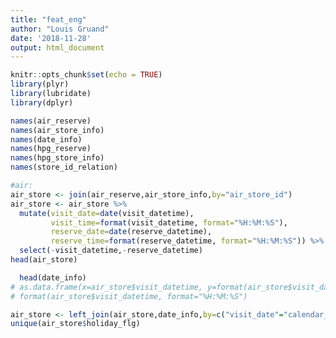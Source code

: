 ```yaml
---
title: "feat_eng"
author: "Louis Gruand"
date: '2018-11-28'
output: html_document
---
```


```r
knitr::opts_chunk$set(echo = TRUE)
library(plyr)
library(lubridate)
library(dplyr)
```

```r
names(air_reserve)
names(air_store_info)
names(date_info)
names(hpg_reserve)
names(hpg_store_info)
names(store_id_relation)

#air:
air_store <- join(air_reserve,air_store_info,by="air_store_id")
air_store <- air_store %>% 
  mutate(visit_date=date(visit_datetime),
         visit_time=format(visit_datetime, format="%H:%M:%S"),
         reserve_date=date(reserve_datetime),
         reserve_time=format(reserve_datetime, format="%H:%M:%S")) %>%
  select(-visit_datetime,-reserve_datetime)
head(air_store)

  head(date_info)
# as.data.frame(x=air_store$visit_datetime, y=format(air_store$visit_datetime, format="%H:%M:%S"))
# format(air_store$visit_datetime, format="%H:%M:%S")

air_store <- left_join(air_store,date_info,by=c("visit_date"="calendar_date"))
unique(air_store$holiday_flg)
```

